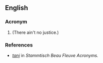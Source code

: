 {{also|TANJ}}
==English==

===Acronym===
{{rfc-header|Acronym}}
{{head|en|acronym}}

# {{alternative spelling of|TANJ|lang=en}} (There ain't no justice.)

===References===
* ''[http://www.plexoft.com/SBF/T.html#tanj tanj]'' in ''Stammtisch Beau Fleuve Acronyms.''